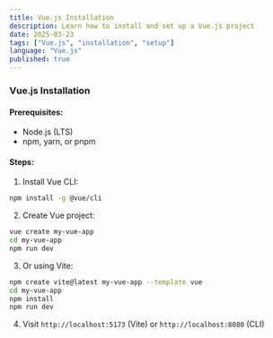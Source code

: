 ```yaml
---
title: Vue.js Installation
description: Learn how to install and set up a Vue.js project
date: 2025-03-23
tags: ["Vue.js", "installation", "setup"]
language: "Vue.js"
published: true
---
```


### Vue.js Installation
#### Prerequisites:
- Node.js (LTS)
- npm, yarn, or pnpm

#### Steps:
1. Install Vue CLI:
```bash
npm install -g @vue/cli
   ```
2. Create Vue project:
```bash showLineNumbers
vue create my-vue-app
cd my-vue-app
npm run dev
   ```
3. Or using Vite:
```bash showLineNumbers
npm create vite@latest my-vue-app --template vue
cd my-vue-app
npm install
npm run dev
   ```
4. Visit `http://localhost:5173` (Vite) or `http://localhost:8080` (CLI)
